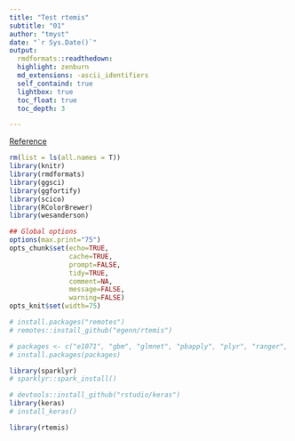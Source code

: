 ```yaml
---
title: "Test rtemis"
subtitle: "01"
author: "tmyst"
date: "`r Sys.Date()`"
output:
  rmdformats::readthedown:
  highlight: zenburn
  md_extensions: -ascii_identifiers
  self_containd: true
  lightbox: true
  toc_float: true
  toc_depth: 3

---
```

  
[Reference](https://rtemis.netlify.com/setup.html)
```r
rm(list = ls(all.names = T))
library(knitr)
library(rmdformats)
library(ggsci)
library(ggfortify)
library(scico)
library(RColorBrewer)
library(wesanderson)

## Global options
options(max.print="75")
opts_chunk$set(echo=TRUE,
               cache=TRUE,
               prompt=FALSE,
               tidy=TRUE,
               comment=NA,
               message=FALSE,
               warning=FALSE)
opts_knit$set(width=75)
```

```r
# install.packages("remotes")
# remotes::install_github("egenn/rtemis")
```
```r
# packages <- c("e1071", "gbm", "glmnet", "pbapply", "plyr", "ranger", "rpart")
# install.packages(packages)
```

```r
library(sparklyr)
# sparklyr::spark_install()
```

```r
# devtools::install_github("rstudio/keras")
library(keras)
# install_keras()
```

```r
library(rtemis)
```

